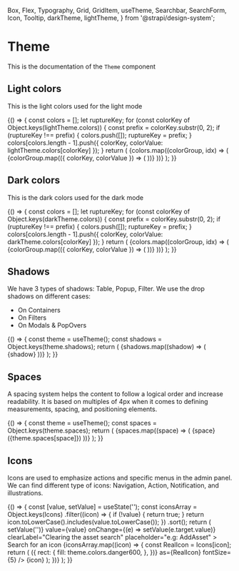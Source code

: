   Box,
  Flex,
  Typography,
  Grid,
  GridItem,
  useTheme,
  Searchbar,
  SearchForm,
  Icon,
  Tooltip,
  darkTheme,
  lightTheme,
} from '@strapi/design-system';


<Meta title="Design System/Components/Theme" component={Box} />

# Theme

This is the documentation of the `Theme` component

## Light colors

This is the light colors used for the light mode

<Canvas>
  <Story name="light colors">
    {() => {
      const colors = [];
      let ruptureKey;
      for (const colorKey of Object.keys(lightTheme.colors)) {
        const prefix = colorKey.substr(0, 2);
        if (ruptureKey !== prefix) {
          colors.push([]);
          ruptureKey = prefix;
        }
        colors[colors.length - 1].push({ colorKey, colorValue: lightTheme.colors[colorKey] });
      }
      return (
        <Box>
          <Grid>
            {colors.map((colorGroup, idx) => (
              <GridItem key={`color-group-${idx}`} padding={4}>
                <Flex direction="column" alignItems="stretch" gap={2}>
                  {colorGroup.map(({ colorKey, colorValue }) => (
                    <ColorButton key={colorKey} colorKey={colorKey} color={colorValue} />
                  ))}
                </Flex>
              </GridItem>
            ))}
          </Grid>
        </Box>
      );
    }}
  </Story>
</Canvas>

## Dark colors

This is the dark colors used for the dark mode

<Canvas>
  <Story name="dark colors">
    {() => {
      const colors = [];
      let ruptureKey;
      for (const colorKey of Object.keys(darkTheme.colors)) {
        const prefix = colorKey.substr(0, 2);
        if (ruptureKey !== prefix) {
          colors.push([]);
          ruptureKey = prefix;
        }
        colors[colors.length - 1].push({ colorKey, colorValue: darkTheme.colors[colorKey] });
      }
      return (
        <Box>
          <Grid>
            {colors.map((colorGroup, idx) => (
              <GridItem key={`color-group-${idx}`} padding={4}>
                <Flex direction="column" alignItems="stretch" gap={2}>
                  {colorGroup.map(({ colorKey, colorValue }) => (
                    <ColorButton key={colorKey} colorKey={colorKey} color={colorValue} />
                  ))}
                </Flex>
              </GridItem>
            ))}
          </Grid>
        </Box>
      );
    }}
  </Story>
</Canvas>

## Shadows

We have 3 types of shadows: Table, Popup, Filter. We use the drop shadows on different cases:

- On Containers
- On Filters
- On Modals & PopOvers

<Canvas>
  <Story name="shadows">
    {() => {
      const theme = useTheme();
      const shadows = Object.keys(theme.shadows);
      return (
        <Box padding={8} background="neutral100">
          <Grid gap={4}>
            {shadows.map((shadow) => (
              <GridItem padding={8} shadow={shadow} background="neutral0" col={3} key={shadow}>
                <Typography>{shadow}</Typography>
              </GridItem>
            ))}
          </Grid>
        </Box>
      );
    }}
  </Story>
</Canvas>

## Spaces

A spacing system helps the content to follow a logical order and increase readability. It is based on multiples of 4px
when it comes to defining measurements, spacing, and positioning elements.

<Canvas>
  <Story name="spaces">
    {() => {
      const theme = useTheme();
      const spaces = Object.keys(theme.spaces);
      return (
        <Box padding={8} background="neutral100">
          <Flex direction="column" alignItems="stretch" gap={1}>
            {spaces.map((space) => (
              <Flex key={`space-${space}`}>
                <Box paddingLeft={2}>
                  <Typography>{space}</Typography> <Typography variant="pi">({theme.spaces[space]})</Typography>
                </Box>
              </Flex>
            ))}
          </Flex>
        </Box>
      );
    }}
  </Story>
</Canvas>

## Icons

Icons are used to emphasize actions and specific menus in the admin panel. We can find different type of icons:
Navigation, Action, Notification, and illustrations.

<Canvas>
  <Story
    name="icons"
    parameters={{
      storyshots: { disable: true },
    }}
  >
    {() => {
      const [value, setValue] = useState('');
      const iconsArray = Object.keys(Icons)
        .filter((icon) => {
          if (!value) {
            return true;
          }
          return icon.toLowerCase().includes(value.toLowerCase());
        })
        .sort();
      return (
        <Box>
          <Box paddingBottom={8}>
            <SearchForm>
              <Searchbar
                name="searchbar"
                onClear={() => setValue('')}
                value={value}
                onChange={(e) => setValue(e.target.value)}
                clearLabel="Clearing the asset search"
                placeholder="e.g: AddAsset"
              >
                Search for an icon
              </Searchbar>
            </SearchForm>
          </Box>
          <Box padding={8} background="neutral100">
            <Grid gap={2}>
              {iconsArray.map((icon) => {
                const RealIcon = Icons[icon];
                return (
                  <GridItem padding={2} col={2} key={icon} background="neutral0">
                    <Box>
                      <Icon
                        aria-hidden
                        colors={(theme) => ({
                          rect: {
                            fill: theme.colors.danger600,
                          },
                        })}
                        as={RealIcon}
                        fontSize={5}
                      />
                    </Box>
                    <Box>
                      <Tooltip description="Copy import">
                        <CopyToClipboard text={`import ${icon} from '@strapi/icons/${icon}';`}>
                          <Typography fontWeight="bold" as="button" type="button">
                            {icon}
                          </Typography>
                        </CopyToClipboard>
                      </Tooltip>
                    </Box>
                  </GridItem>
                );
              })}
            </Grid>
          </Box>
        </Box>
      );
    }}
  </Story>
</Canvas>

